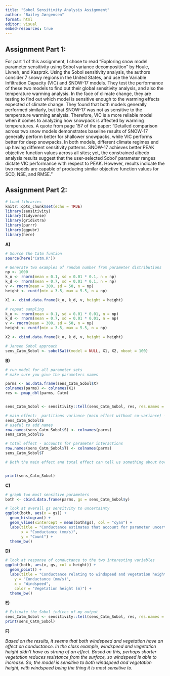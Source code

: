 ```yaml
---
title: "Sobol Sensitivity Analysis Assignment"
author: "Bailey Jørgensen"
format: html
editor: visual
embed-resources: true
---
```


## Assignment Part 1:
For part 1 of this assignment, I chose to read “Exploring snow model parameter sensitivity using Sobol variance decomposition” by Houle, Livneh, and Kasprzk. Using the Sobol sensitivity analysis, the authors consider 7 snowy regions in the United States, and use the Variable Infiltration Capacity (VIC) and SNOW-17 models. They test the performance of these two models to find out their global sensitivity analysis, and also the temperature warming analysis. In the face of climate change, they are testing to find out which model is sensitive enough to the warming effects expected of climate change. They found that both models generally performed similarly, but that SNOW-17 was not as sensitive to the temperature warming analysis. Therefore, VIC is a more reliable model when it comes to analyzing how snowpack is affected by warming temperatures. A quote from page 157 of the paper: “Detailed comparison across two snow models demonstrates baseline results of SNOW-17 generally perform better for shallower snowpacks, while VIC performs better for deep snowpacks. In both models, different climate regimes end up having different sensitivity patterns. SNOW-17 achieves better PEAK objective function values across all sites; yet, the constrained albedo analysis results suggest that the user-selected Sobol’ parameter ranges dictate VIC performance with respect to PEAK. However, results indicate the two models are capable of producing similar objective function values for SCD, NSE, and RMSE.”


## Assignment Part 2:

```r
# Load libraries
knitr::opts_chunk$set(echo = TRUE)
library(sensitivity)
library(tidyverse)
library(gridExtra)
library(purrr)
library(ggpubr)
library(here)
```

**A)**

```r
# Source the Catm funtion
source(here("Catm.R"))

# Generate two examples of random number from parameter distributions
np <- 1000
k_o <- rnorm(mean = 0.1, sd = 0.01 * 0.1, n = np)
k_d <- rnorm(mean = 0.7, sd = 0.01 * 0.1, n = np)
v <- rnorm(mean = 300, sd = 50, n = np)
height <- runif(min = 3.5, max = 5.5, n = np)

X1 <- cbind.data.frame(k_o, k_d, v, height = height)

# repeat sampling
k_o <- rnorm(mean = 0.1, sd = 0.01 * 0.01, n = np)
k_d <- rnorm(mean = 0.7, sd = 0.01 * 0.01, n = np)
v <- rnorm(mean = 300, sd = 50, n = np)
height <- runif(min = 3.5, max = 5.5, n = np)

X2 <- cbind.data.frame(k_o, k_d, v, height = height)

# Jansen Sobol approach
sens_Catm_Sobol <- sobolSalt(model = NULL, X1, X2, nboot = 100)
```

**B)**

```r
# run model for all parameter sets
# make sure you give the parameters names

parms <- as.data.frame(sens_Catm_Sobol$X)
colnames(parms) <- colnames(X1)
res <- pmap_dbl(parms, Catm)


sens_Catm_Sobol <- sensitivity::tell(sens_Catm_Sobol, res, res.names = "ga")

# main effect:  partitions variance (main effect without co-variance) - sums approximately to one
sens_Catm_Sobol$S
# useful to add names
row.names(sens_Catm_Sobol$S) <- colnames(parms)
sens_Catm_Sobol$S

# total effect - accounts for parameter interactions
row.names(sens_Catm_Sobol$T) <- colnames(parms)
sens_Catm_Sobol$T

# Both the main effect and total effect can tell us something about how the parameter influences results


print(sens_Catm_Sobol)
```

**C)**

```r
# graph two most sensitive parameters
both <- cbind.data.frame(parms, gs = sens_Catm_Sobol$y)

# look at overall gs sensitvity to uncertainty
ggplot(both, aes(x = gs)) +
  geom_histogram() +
  geom_vline(xintercept = mean(both$gs), col = "cyan") +
  labs(title = "Conductance estimates that account for parameter uncertainty",
       x = "Conductance (mm/s)",
       y = "Count") +
  theme_bw()
```

**D)**

```r
# look at response of conductance to the two interesting variables
ggplot(both, aes(v, gs, col = height)) +
  geom_point() +
  labs(title = "Conductance relating to windspeed and vegetation height",
    y = "Conductance (mm/s)", 
    x = "Windspeed",
    color = "Vegetation height (m)") +
  theme_bw()

```

**E)**

```r
# Estimate the Sobol indices of my output
sens_Catm_Sobol <- sensitivity::tell(sens_Catm_Sobol, res, res.names = "ga")
print(sens_Catm_Sobol)
```


**F)**

*Based on the results, it seems that both windspeed and vegetation have an effect on conductance. In the class example, windspeed and vegetation height didn't have as strong of an effect. Based on this, perhaps shorter vegetation reduces resistance from the surface, so windspeed is able to increase. So, the model is sensitive to both windspeed and vegetation height, with windspeed being the thing it is most sensitive to.*





